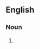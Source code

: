 {{also|re-odorants}}

==English==

===Noun===
{{head|en|noun plural form}}

# {{plural of|reodorant|lang=en}}